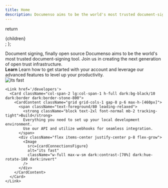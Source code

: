 ```yaml
---
title: Home
description: Documenso aims to be the world's most trusted document-signing tool. Join us in creating the next generation of open trust infrastructure.
---
```




  return <div className="mt-20">{children}</div>;
};

<Wrapper>
  <div
    className="fixed inset-0 -z-10 bg-center -mt-[15vh] h-full scale-125 object-cover dark:contrast-[70%] dark:invert dark:sepia md:scale-150 lg:scale-[175%] opacity-40 dark:opacity-20"
    style={{
      backgroundImage: `url('${backgroundPattern.src}')`,
    }}
  />
  <div className="flex flex-col items-center mb-16">
    <span className="text-center text-4xl font-bold leading-tight tracking-tight md:text-[48px] lg:text-[64px]">Document signing, finally open source</span>
    <span className="text-muted-foreground mx-auto mt-4 max-w-2xl text-center leading-normal tracking-tight">Documenso aims to be the world's most trusted document-signing tool. Join us in creating the next generation of open trust infrastructure.</span>

  </div>

  <div className="mt-6 grid grid-cols-1 md:grid-cols-2 gap-8 md:mt-8">
    <Link href="/users">
      <Card className="col-span-2 lg:col-span-1 h-full dark:bg-black/10 dark:border dark:border-stone-800">
        <CardContent className="grid grid-cols-1 gap-8 p-6 max-h-[460px]">
          <span className="text-foreground/80 leading-relaxed">
            <strong className="block text-2xl font-normal mb-2 tracking-tight">Learn</strong>
            Learn how to get started with your account and leverage our advanced features to level up your productivity.
          </span>
          <div className="flex items-center justify-center p-8 flex-grow">
            <Image
              src={cardBeautifulFigure}
              alt="its fast"
              className="w-full max-w-xs dark:contrast-[70%] dark:hue-rotate-180 dark:invert"
            />
          </div>
        </CardContent>
      </Card>
    </Link>

    <Link href='/developers'>
      <Card className="col-span-2 lg:col-span-1 h-full dark:bg-black/10 dark:border dark:border-stone-800">
        <CardContent className="grid grid-cols-1 gap-8 p-6 max-h-[460px]">
          <span className="text-foreground/80 leading-relaxed">
            <strong className="block text-2xl font-normal mb-2 tracking-tight">Build</strong>
            Everything you need to set up your local development environment.
            Use our API and utilize webhooks for seamless integration.
          </span>
          <div className="flex items-center justify-center p-8 flex-grow">
            <Image
              src={cardConnectionsFigure}
              alt="its fast"
              className="w-full max-w-sm dark:contrast-[70%] dark:hue-rotate-180 dark:invert"
            />
          </div>
        </CardContent>
      </Card>
    </Link>

  </div>
</Wrapper>
